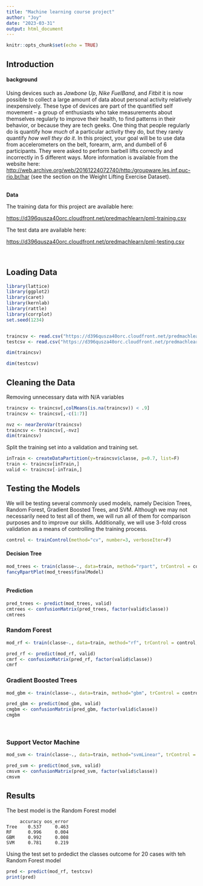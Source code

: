 ```yaml
---
title: "Machine learning course project"
author: "Joy"
date: "2023-03-31"
output: html_document
---
```


```r
knitr::opts_chunk$set(echo = TRUE)
```

## 

## Introduction

#### background

Using devices such as *Jawbone Up*, *Nike FuelBand*, and *Fitbit* it is now possible to collect a large amount of data about personal activity relatively inexpensively. These type of devices are part of the quantified self movement -- a group of enthusiasts who take measurements about themselves regularly to improve their health, to find patterns in their behavior, or because they are tech geeks. One thing that people regularly do is quantify how *much* of a particular activity they do, but they rarely quantify *how well they do it*. In this project, your goal will be to use data from accelerometers on the belt, forearm, arm, and dumbell of 6 participants. They were asked to perform barbell lifts correctly and incorrectly in 5 different ways. More information is available from the website here: <http://web.archive.org/web/20161224072740/http:/groupware.les.inf.puc-rio.br/har> (see the section on the Weight Lifting Exercise Dataset).

\
**Data**

The training data for this project are available here:

[[https://d396qusza40orc.cloudfront.net/predmachlearn/pml-training.csv]{.underline}](https://d396qusza40orc.cloudfront.net/predmachlearn/pml-training.csv)

The test data are available here:

<https://d396qusza40orc.cloudfront.net/predmachlearn/pml-testing.csv>

\

## Loading Data

```r
library(lattice)
library(ggplot2)
library(caret)
library(kernlab)
library(rattle)
library(corrplot)
set.seed(1234)


traincsv <- read.csv("https://d396qusza40orc.cloudfront.net/predmachlearn/pml-training.csv")
testcsv <- read.csv("https://d396qusza40orc.cloudfront.net/predmachlearn/pml-testing.csv")

dim(traincsv)
```

```r
dim(testcsv)
```

## Cleaning the Data

Removing unnecessary data with N/A variables

```r
traincsv <- traincsv[,colMeans(is.na(traincsv)) < .9]
traincsv <- traincsv[,-c(1:7)]
```

```r
nvz <- nearZeroVar(traincsv)
traincsv <- traincsv[,-nvz]
dim(traincsv)
```

Split the training set into a validation and training set.

```r
inTrain <- createDataPartition(y=traincsv$classe, p=0.7, list=F)
train <- traincsv[inTrain,]
valid <- traincsv[-inTrain,]
```

## Testing the Models

We will be testing several commonly used models, namely Decision Trees, Random Forest, Gradient Boosted Trees, and SVM. Although we may not necessarily need to test all of them, we will run all of them for comparison purposes and to improve our skills. Additionally, we will use 3-fold cross validation as a means of controlling the training process.

```r
control <- trainControl(method="cv", number=3, verboseIter=F)
```

#### Decision Tree

```r
mod_trees <- train(classe~., data=train, method="rpart", trControl = control, tuneLength = 5)
fancyRpartPlot(mod_trees$finalModel)
```

###### 

#### Prediction

```r
pred_trees <- predict(mod_trees, valid)
cmtrees <- confusionMatrix(pred_trees, factor(valid$classe))
cmtrees
```

### Random Forest

```r
mod_rf <- train(classe~., data=train, method="rf", trControl = control, tuneLength = 5)

pred_rf <- predict(mod_rf, valid)
cmrf <- confusionMatrix(pred_rf, factor(valid$classe))
cmrf
```

### **Gradient Boosted Trees**

```r
mod_gbm <- train(classe~., data=train, method="gbm", trControl = control, tuneLength = 5, verbose = F)

pred_gbm <- predict(mod_gbm, valid)
cmgbm <- confusionMatrix(pred_gbm, factor(valid$classe))
cmgbm
```

\

### Support Vector Machine

```r
mod_svm <- train(classe~., data=train, method="svmLinear", trControl = control, tuneLength = 5, verbose = F)

pred_svm <- predict(mod_svm, valid)
cmsvm <- confusionMatrix(pred_svm, factor(valid$classe))
cmsvm
```

## Results

The best model is the Random Forest model

         accuracy oos_error
    Tree    0.537     0.463
    RF      0.996     0.004
    GBM     0.992     0.008
    SVM     0.781     0.219

Using the test set to prdedict the classes outcome for 20 cases with teh Random Forest model

```r
pred <- predict(mod_rf, testcsv)
print(pred)
```
